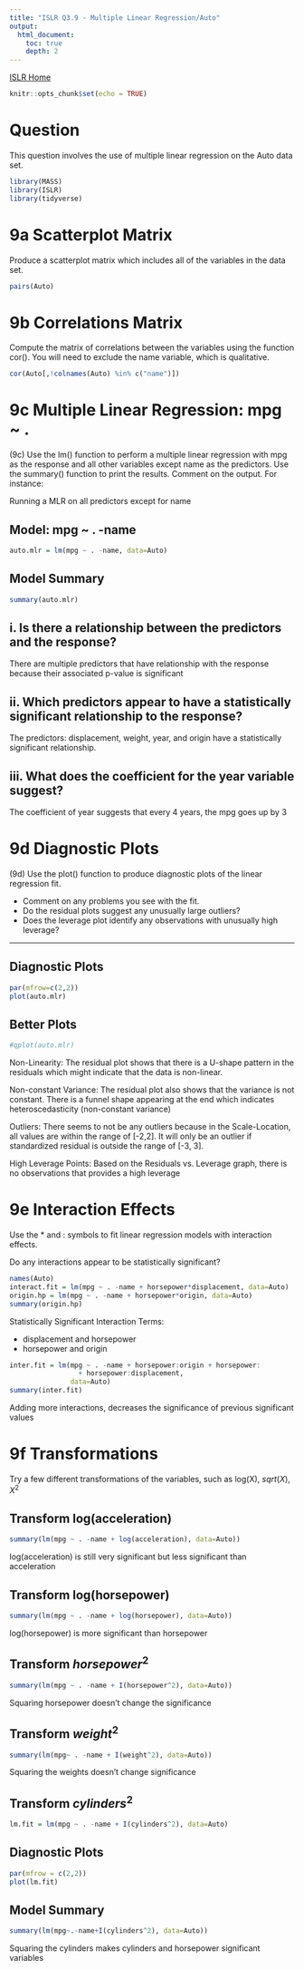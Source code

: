 ```yaml
---
title: "ISLR Q3.9 - Multiple Linear Regression/Auto"
output:
  html_document:
    toc: true
    depth: 2
---
```

[ISLR Home](../index.html)

```r
knitr::opts_chunk$set(echo = TRUE)
```

# Question

This question involves the use of multiple linear regression on the Auto data set.

```r
library(MASS)
library(ISLR)
library(tidyverse)
```

# 9a Scatterplot Matrix

Produce a scatterplot matrix which includes all of the variables in the data set.

```r
pairs(Auto)
```


# 9b Correlations Matrix

Compute the matrix of correlations between the variables using the function cor(). You will need to exclude the name variable, which is qualitative.

```r
cor(Auto[,!colnames(Auto) %in% c("name")])
```

# 9c Multiple Linear Regression: mpg ~ .

(9c) Use the lm() function to perform a multiple linear regression with mpg as the response and all other variables except name as the predictors. Use the summary() function to print the results. Comment on the output. For instance:

Running a MLR on all predictors except for name

## Model: mpg ~ . -name
```r
auto.mlr = lm(mpg ~ . -name, data=Auto)
```

## Model Summary
```r
summary(auto.mlr)
```

## i. Is there a relationship between the predictors and the response?

There are multiple predictors that have relationship with the response because their associated p-value is significant

## ii. Which predictors appear to have a statistically significant relationship to the response?

The predictors: displacement, weight, year, and origin have a statistically significant relationship.

## iii. What does the coefficient for the year variable suggest?

The coefficient of year suggests that every 4 years, the mpg goes up by 3 

# 9d Diagnostic Plots

(9d) Use the plot() function to produce diagnostic plots of the linear regression fit. 

- Comment on any problems you see with the fit.
- Do the residual plots suggest any unusually large outliers? 
- Does the leverage plot identify any observations with unusually high leverage?

***

## Diagnostic Plots
```r
par(mfrow=c(2,2))
plot(auto.mlr)
```

## Better Plots
```r
#qplot(auto.mlr)
```

Non-Linearity: The residual plot shows that there is a U-shape pattern in the residuals which might indicate that the data is non-linear.

Non-constant Variance: The residual plot also shows that the variance is not constant. There is a funnel shape appearing at the end which indicates heteroscedasticity (non-constant variance)

Outliers: There seems to not be any outliers because in the  Scale-Location, all values are within the range of [-2,2]. It will only be an outlier if standardized residual is outside the range of [-3, 3].

High Leverage Points: Based on the Residuals vs. Leverage graph, there is no observations that provides a high leverage

# 9e Interaction Effects

Use the * and : symbols to fit linear regression models with interaction effects. 

Do any interactions appear to be statistically significant?

```r
names(Auto)
interact.fit = lm(mpg ~ . -name + horsepower*displacement, data=Auto)
origin.hp = lm(mpg ~ . -name + horsepower*origin, data=Auto)
summary(origin.hp)
```

Statistically Significant Interaction Terms:

- displacement and horsepower
- horsepower and origin

```r
inter.fit = lm(mpg ~ . -name + horsepower:origin + horsepower:
                 + horsepower:displacement,
               data=Auto)
summary(inter.fit)
```

Adding more interactions, decreases the significance of previous significant values

# 9f Transformations

Try a few different transformations of the variables, such as log(X), $sqrt(X), X^2$

## Transform log(acceleration)
```r
summary(lm(mpg ~ . -name + log(acceleration), data=Auto))
```

log(acceleration) is still very significant but less significant than acceleration

## Transform log(horsepower)

```r
summary(lm(mpg ~ . -name + log(horsepower), data=Auto))
```

log(horsepower) is more significant than horsepower

## Transform $horsepower^2$

```r
summary(lm(mpg ~ . -name + I(horsepower^2), data=Auto))
```
Squaring horsepower doesn’t change the significance

## Transform $weight^2$
```r
summary(lm(mpg~ . -name + I(weight^2), data=Auto))
```

Squaring the weights doesn't change significance

## Transform $cylinders^2$

```r
lm.fit = lm(mpg ~ . -name + I(cylinders^2), data=Auto)
```

## Diagnostic Plots

```r
par(mfrow = c(2,2))
plot(lm.fit)
```

## Model Summary
```r
summary(lm(mpg~.-name+I(cylinders^2), data=Auto))
```

Squaring the cylinders makes cylinders and horsepower significant variables


